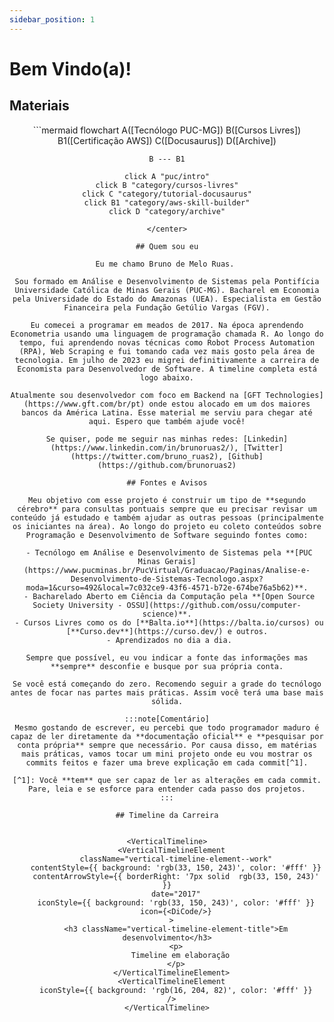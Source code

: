 ---
sidebar_position: 1
---

# Bem Vindo(a)!

## Materiais
<center>
```mermaid
flowchart
	A([Tecnólogo PUC-MG])
	B([Cursos Livres])
	B1([Certificação AWS])
	C([Docusaurus])
	D([Archive])

	B --- B1

	click A "puc/intro"
	click B "category/cursos-livres"
	click C "category/tutorial-docusaurus"
	click B1 "category/aws-skill-builder"
	click D "category/archive"
```
</center>

## Quem sou eu

Eu me chamo Bruno de Melo Ruas. 

Sou formado em Análise e Desenvolvimento de Sistemas pela Pontifícia Universidade Católica de Minas Gerais (PUC-MG). Bacharel em Economia pela Universidade do Estado do Amazonas (UEA). Especialista em Gestão Financeira pela Fundação Getúlio Vargas (FGV).

Eu comecei a programar em meados de 2017. Na época aprendendo Econometria usando uma linguagem de programação chamada R. Ao longo do tempo, fui aprendendo novas técnicas como Robot Process Automation (RPA), Web Scraping e fui tomando cada vez mais gosto pela área de tecnologia. Em julho de 2023 eu migrei definitivamente a carreira de Economista para Desenvolvedor de Software. A timeline completa está logo abaixo.

Atualmente sou desenvolvedor com foco em Backend na [GFT Technologies](https://www.gft.com/br/pt) onde estou alocado em um dos maiores bancos da América Latina. Esse material me serviu para chegar até aqui. Espero que também ajude você!

Se quiser, pode me seguir nas minhas redes: [Linkedin](https://www.linkedin.com/in/brunoruas2/), [Twitter](https://twitter.com/bruno_ruas2), [Github](https://github.com/brunoruas2)

## Fontes e Avisos

Meu objetivo com esse projeto é construir um tipo de **segundo cérebro** para consultas pontuais sempre que eu precisar revisar um conteúdo já estudado e também ajudar as outras pessoas (principalmente os iniciantes na área). Ao longo do projeto eu coleto conteúdos sobre Programação e Desenvolvimento de Software seguindo fontes como:

 - Tecnólogo em Análise e Desenvolvimento de Sistemas pela **[PUC Minas Gerais](https://www.pucminas.br/PucVirtual/Graduacao/Paginas/Analise-e-Desenvolvimento-de-Sistemas-Tecnologo.aspx?moda=1&curso=492&local=7c032ce9-43f6-4571-b72e-674be76a5b62)**.
 - Bacharelado Aberto em Ciência da Computação pela **[Open Source Society University - OSSU](https://github.com/ossu/computer-science)**.
 - Cursos Livres como os do [**Balta.io**](https://balta.io/cursos) ou [**Curso.dev**](https://curso.dev/) e outros.
 - Aprendizados no dia a dia.

Sempre que possível, eu vou indicar a fonte das informações mas **sempre** desconfie e busque por sua própria conta.

Se você está começando do zero. Recomendo seguir a grade do tecnólogo antes de focar nas partes mais práticas. Assim você terá uma base mais sólida.

:::note[Comentário]
Mesmo gostando de escrever, eu percebi que todo programador maduro é capaz de ler diretamente da **documentação oficial** e **pesquisar por conta própria** sempre que necessário. Por causa disso, em matérias mais práticas, vamos tocar um mini projeto onde eu vou mostrar os commits feitos e fazer uma breve explicação em cada commit[^1].

[^1]: Você **tem** que ser capaz de ler as alterações em cada commit. Pare, leia e se esforce para entender cada passo dos projetos.
:::

## Timeline da Carreira


<VerticalTimeline>
  <VerticalTimelineElement
    className="vertical-timeline-element--work"
    contentStyle={{ background: 'rgb(33, 150, 243)', color: '#fff' }}
    contentArrowStyle={{ borderRight: '7px solid  rgb(33, 150, 243)' }}
    date="2017"
    iconStyle={{ background: 'rgb(33, 150, 243)', color: '#fff' }}
    icon={<DiCode/>}
  >
    <h3 className="vertical-timeline-element-title">Em desenvolvimento</h3>
    <p>
      Timeline em elaboração
    </p>
  </VerticalTimelineElement>
  <VerticalTimelineElement
    iconStyle={{ background: 'rgb(16, 204, 82)', color: '#fff' }}
  />
</VerticalTimeline>

